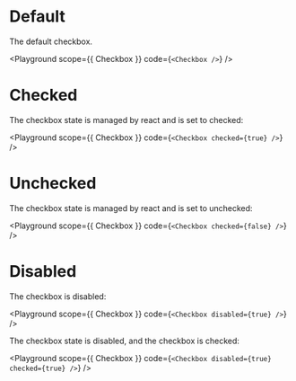 
# Default

The default checkbox.

<Playground
  scope={{ Checkbox }}
  code={`<Checkbox />`}
/>

# Checked

The checkbox state is managed by react and is set to checked:

<Playground
  scope={{ Checkbox }}
  code={`<Checkbox checked={true} />`}
/>

# Unchecked

The checkbox state is managed by react and is set to unchecked:

<Playground
  scope={{ Checkbox }}
  code={`<Checkbox checked={false} />`}
/>


# Disabled

The checkbox is disabled:

<Playground
  scope={{ Checkbox }}
  code={`<Checkbox disabled={true} />`}
/>

The checkbox state is disabled, and the checkbox is checked:

<Playground
  scope={{ Checkbox }}
  code={`<Checkbox disabled={true} checked={true} />`}
/>
